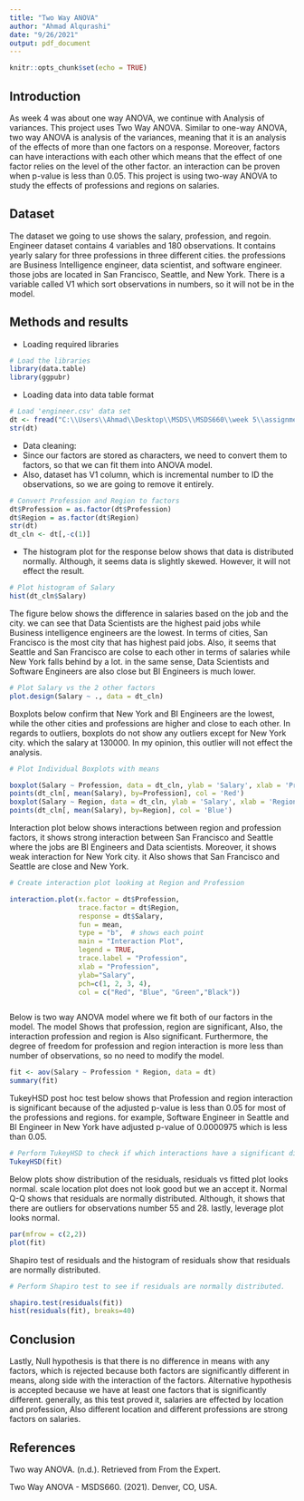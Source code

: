 ---
title: "Two Way ANOVA"
author: "Ahmad Alqurashi"
date: "9/26/2021"
output: pdf_document
---

```{r setup, include=FALSE}
knitr::opts_chunk$set(echo = TRUE)
```

## Introduction

  As week 4 was about one way ANOVA, we continue with Analysis of variances. This project uses Two Way ANOVA. Similar to one-way ANOVA, two way ANOVA is analysis of the variances, meaning that it is an analysis of the effects of more than one factors on a response. Moreover, factors can have interactions with each other which means that the effect of one factor relies on the level of the other factor. an interaction can be proven when p-value is less than 0.05. This project is using two-way ANOVA to study the effects of professions and regions on salaries. 
  
## Dataset

  The dataset we going to use shows the salary, profession, and regoin. Engineer dataset contains 4 variables and 180 observations. It contains yearly salary for three professions in three different cities. the professions are Business Intelligence engineer, data scientist, and software engineer. those jobs are located in San Francisco, Seattle, and New York. There is a variable called V1 which sort observations in numbers, so it will not be in the model. 


## Methods and results

  + Loading required libraries 

```{r}
# Load the libraries
library(data.table)
library(ggpubr)
```

  + Loading data into data table format 
  
  

```{r}
# Load 'engineer.csv' data set
dt <- fread("C:\\Users\\Ahmad\\Desktop\\MSDS\\MSDS660\\week 5\\assignment\\Engineer.csv")
str(dt)
```
  + Data cleaning:
  + Since our factors are stored as characters, we need to convert them to factors, so that we can fit them into ANOVA model.
  + Also, dataset has V1 column, which is incremental number to ID the observations, so we are going to remove it entirely.

```{r}
# Convert Profession and Region to factors
dt$Profession = as.factor(dt$Profession)
dt$Region = as.factor(dt$Region)
str(dt)
dt_cln <- dt[,-c(1)]
```

  + The histogram plot for the response below shows that data is distributed normally. Although, it seems data is slightly skewed. However, it will not effect the result. 

```{r}
# Plot histogram of Salary
hist(dt_cln$Salary)
```

  The figure below shows the difference in salaries based on the job and the city. we can see that Data Scientists are the highest paid jobs while Business intelligence engineers are the lowest. In terms of cities, San Francisco is the most city that has highest paid jobs. Also, it seems that Seattle and San Francisco are colse to each other in terms of salaries while New York falls behind by a lot. in the same sense, Data Scientists and Software Engineers are also close but BI Engineers is much lower.

```{r}
# Plot Salary vs the 2 other factors 
plot.design(Salary ~ ., data = dt_cln)
```
  Boxplots below confirm that New York and BI Engineers are the lowest, while the other cities and professions are higher and close to each other. In regards to outliers, boxplots do not show any outliers except for New York city. which the salary at 130000. In my opinion, this outlier will not effect the analysis.

```{r}

# Plot Individual Boxplots with means

boxplot(Salary ~ Profession, data = dt_cln, ylab = 'Salary', xlab = 'Profession')
points(dt_cln[, mean(Salary), by=Profession], col = 'Red')
boxplot(Salary ~ Region, data = dt_cln, ylab = 'Salary', xlab = 'Region')
points(dt_cln[, mean(Salary), by=Region], col = 'Blue')

```

  Interaction plot below shows interactions between region and profession factors, it shows strong interaction between San Francisco and Seattle where the jobs are BI Engineers and Data scientists. Moreover, it shows weak interaction for New York city. it Also shows that San Francisco and Seattle are close and New York.  
  
```{r}
# Create interaction plot looking at Region and Profession

interaction.plot(x.factor = dt$Profession,
                 trace.factor = dt$Region, 
                 response = dt$Salary,
                 fun = mean, 
                 type = "b",  # shows each point
                 main = "Interaction Plot",
                 legend = TRUE,
                 trace.label = "Profession",
                 xlab = "Profession",
                 ylab="Salary",
                 pch=c(1, 2, 3, 4),
                 col = c("Red", "Blue", "Green","Black"))



```

   Below is two way ANOVA model where we fit both of our factors in the model. The model Shows that profession, region are significant, Also, the interaction profession and region is Also significant. Furthermore, the degree of freedom for profession and region interaction is more less than number of observations, so no need to modify the model. 
```{r}

fit <- aov(Salary ~ Profession * Region, data = dt)
summary(fit)

```

  TukeyHSD post hoc test below shows that Profession and region interaction is significant because of the adjusted p-value is less than 0.05 for most of the professions and regions. for example, Software Engineer in Seattle and BI Engineer in New York have adjusted p-value of 0.0000975 which is less than 0.05. 

```{r}
# Perform TukeyHSD to check if which interactions have a significant difference
TukeyHSD(fit)
```
  Below plots show distribution of the residuals, residuals vs fitted plot looks normal. scale location plot does not look good but we an accept it. Normal Q-Q shows that residuals are normally distributed. Although, it shows that there are outliers for observations number 55 and 28. lastly, leverage plot looks normal.
  
```{r}

par(mfrow = c(2,2))
plot(fit)
```
 
 Shapiro test of residuals and the histogram of residuals show that residuals are normally distributed. 

```{r}
# Perform Shapiro test to see if residuals are normally distributed.

shapiro.test(residuals(fit))
hist(residuals(fit), breaks=40)
```

## Conclusion 

  Lastly, Null hypothesis is that there is no difference in means with any factors, which is rejected because both factors are significantly different in means, along side with the interaction of the factors. Alternative hypothesis is accepted because we have at least one factors that is significantly different. generally, as this test proved it, salaries are effected by location and profession, Also different location and different professions are strong factors on salaries.  
  
## References 

  Two way ANOVA. (n.d.). Retrieved from From the Expert.
  
  Two Way ANOVA - MSDS660. (2021). Denver, CO, USA.



